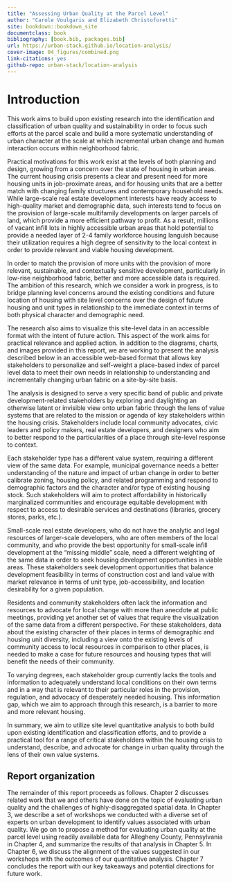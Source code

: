 ```yaml
--- 
title: "Assessing Urban Quality at the Parcel Level"
author: "Carole Voulgaris and Elizabeth Christoforetti"
site: bookdown::bookdown_site
documentclass: book
bibliography: [book.bib, packages.bib]
url: https://urban-stack.github.io/location-analysis/
cover-image: 04_figures/combined.png
link-citations: yes
github-repo: urban-stack/location-analysis
---
```


# Introduction

This work aims to build upon existing research into the identification and classification of urban quality and sustainability in order to focus such efforts at the parcel scale and build a more systematic understanding of urban character at the scale at which incremental urban change and human interaction occurs within neighborhood fabric.  

Practical motivations for this work exist at the levels of both planning and design, growing from a concern over the state of housing in urban areas. The current housing crisis presents a clear and present need for more housing units in job-proximate areas, and for housing units that are a better match with changing family structures and contemporary household needs. While large-scale real estate development interests have ready access to high-quality market and demographic data, such interests tend to focus on the provision of large-scale multifamily developments on larger parcels of land, which provide a more efficient pathway to profit. As a result, millions of vacant infill lots in highly accessible urban areas that hold potential to provide a needed layer of 2-4 family workforce housing languish because their utilization requires a high degree of sensitivity to the local context in order to provide relevant and viable housing development.

In order to match the provision of more units with the provision of more relevant, sustainable, and contextually sensitive development, particularly in low-rise neighborhood fabric, better and more accessible data is required. The ambition of this research, which we consider a work in progress, is to bridge planning level concerns around the existing conditions and future location of housing with site level concerns over the design of future housing and unit types in relationship to the immediate context in terms of both physical character and demographic need.

The research also aims to visualize this site-level data in an accessible format with the intent of future action. This aspect of the work aims for practical relevance and applied action. In addition to the diagrams, charts, and images provided in this report, we are working to present the analysis described below in an accessible web-based format that allows key stakeholders to personalize and self-weight a place-based index of parcel level data to meet their own needs in relationship to understanding and incrementally changing urban fabric on a site-by-site basis.

The analysis is designed to serve a very specific band of public and private development-related stakeholders by exploring and daylighting an otherwise latent or invisible view onto urban fabric through the lens of value systems that are related to the mission or agenda of key stakeholders within the housing crisis. Stakeholders include local community advocates, civic leaders and policy makers, real estate developers, and designers who aim to better respond to the particularities of a place through site-level response to context. 

Each stakeholder type has a different value system, requiring a different view of the same data. For example, municipal governance needs a better understanding of the nature and impact of urban change in order to better calibrate zoning, housing policy, and related programming and respond to demographic factors and the character and/or type of existing housing stock. Such stakeholders will aim to protect affordability in historically marginalized communities and encourage equitable development with respect to access to desirable services and destinations (libraries, grocery stores, parks, etc.). 

Small-scale real estate developers, who do not have the analytic and legal resources of larger-scale developers, who are often members of the local community, and who provide the best opportunity for small-scale infill development at the “missing middle” scale, need a different weighting of the same data in order to seek housing development opportunities in viable areas. These stakeholders seek development opportunities that balance development feasibility in terms of construction cost and land value with market relevance in terms of unit type, job-accessibility, and location desirability for a given population. 

Residents and community stakeholders often lack the information and resources to advocate for local change with more than anecdote at public meetings, providing yet another set of values that require the visualization of the same data from a different perspective. For these stakeholders, data about the existing character of their places in terms of demographic and housing unit diversity, including a view onto the existing levels of community access to local resources in comparison to other places, is needed to make a case for future resources and housing types that will benefit the needs of their community.

To varying degrees, each stakeholder group currently lacks the tools and information to adequately understand local conditions on their own terms and in a way that is relevant to their particular roles in the provision, regulation, and advocacy of desperately needed housing. This information gap, which we aim to approach through this research, is a barrier to more and more relevant housing. 

In summary, we aim to utilize site level quantitative analysis to both build upon existing identification and classification efforts, and to provide a practical tool for a range of critical stakeholders within the housing crisis to understand, describe, and advocate for change in urban quality through the lens of their own value systems.

## Report organization

The remainder of this report proceeds as follows. Chapter 2 discusses related 
work that we and others have done on the topic of evaluating urban quality 
and the challenges of highly-disaggregated spatial data. In Chapter 3, we 
describe a set of workshops we conducted with a diverse set of experts on 
urban development to identify values associated with urban quality. We go on
to propose a method for evaluating urban quality at the parcel level using 
readily available data for Allegheny County, Pennsylvania in Chapter 4, and 
summarize the results of that analysis in Chapter 5. In Chapter 6, we discuss 
the alignment of the values suggested in our workshops with the outcomes 
of our quantitative analysis. Chapter 7 concludes the report with our key 
takeaways and potential directions for future work.
